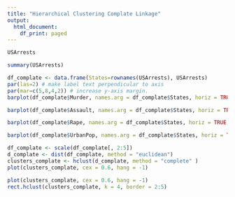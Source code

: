 ---
title: "Hierarchical Clustering Complate Linkage"
output:
  html_document:
    df_print: paged
---


```{r}
USArrests
```

```{r}
summary(USArrests)
```

```{r}
df_complate <- data.frame(States=rownames(USArrests), USArrests)
par(las=2) # make label text perpendicular to axis
par(mar=c(5,8,4,2)) # increase y-axis margin.
barplot(df_complate$Murder, names.arg = df_complate$States, horiz = TRUE, cex.names = 0.5, xlab = "Murder Arrest per 100.000")
```

```{r}
barplot(df_complate$Assault, names.arg = df_complate$States, horiz = TRUE, cex.names = 0.5, xlab = "Assault Arrest per 100.000")
```

```{r}
barplot(df_complate$Rape, names.arg = df_complate$States, horiz = TRUE, cex.names = 0.5, xlab = "Rape Arrest per 100.000")
```

```{r}
barplot(df_complate$UrbanPop, names.arg = df_complate$States, horiz = TRUE, cex.names = 0.5, xlab = "Polulation in urban area")
```

```{r}
df_complate <- scale(df_complate[, 2:5])
d_complate <- dist(df_complate, method = "euclidean")
clusters_complate <- hclust(d_complate, method = "complete" )
plot(clusters_complate, cex = 0.6, hang = -1)
```

```{r}
plot(clusters_complate, cex = 0.6, hang = -1)
rect.hclust(clusters_complate, k = 4, border = 2:5)
```

